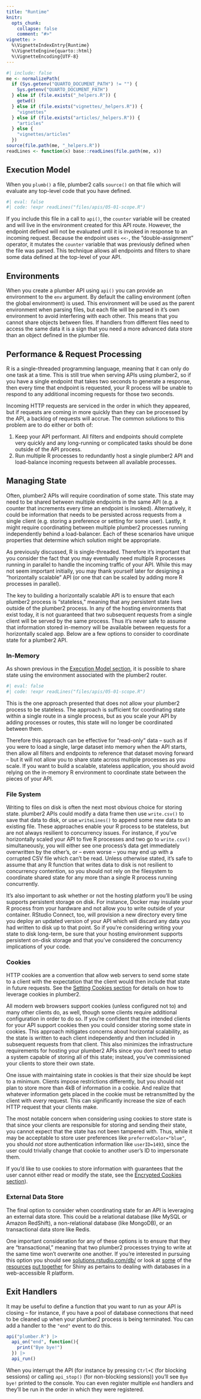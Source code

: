 ```yaml
---
title: "Runtime"
knitr:
  opts_chunk:
    collapse: false
    comment: "#>"
vignette: >
  %\VignetteIndexEntry{Runtime}
  %\VignetteEngine{quarto::html}
  %\VignetteEncoding{UTF-8}
---
```


```r
#| include: false
me <- normalizePath(
  if (Sys.getenv("QUARTO_DOCUMENT_PATH") != "") {
    Sys.getenv("QUARTO_DOCUMENT_PATH")
  } else if (file.exists("_helpers.R")) {
    getwd()
  } else if (file.exists("vignettes/_helpers.R")) {
    "vignettes"
  } else if (file.exists("articles/_helpers.R")) {
    "articles"
  } else {
    "vignettes/articles"
  })
source(file.path(me, "_helpers.R"))
readLines <- function(x) base::readLines(file.path(me, x))
```

## Execution Model {#execution-model}

When you `plumb()` a file, plumber2 calls `source()` on that file which will evaluate any top-level code that you have defined.

```r
#| eval: false
#| code: !expr readLines("files/apis/05-01-scope.R")
```

If you include this file in a call to `api()`, the `counter` variable will be created and will live in the environment created for this API route. However, the endpoint defined will not be evaluated until it is invoked in response to an incoming request. Because the endpoint uses `<<-`, the "double-assignment" operator, it mutates the `counter` variable that was previously defined when the file was parsed. This technique allows all endpoints and filters to share some data defined at the top-level of your API.

## Environments

When you create a plumber API using `api()` you can provide an environment to the `env` argument. By default the calling environment (often the global environment) is used. This environment will be used as the parent environment when parsing files, but each file will be parsed in it's own environment to avoid interfering with each other. This means that you cannot share objects between files. If handlers from different files need to access the same data it is a sign that you need a more advanced data store than an object defined in the plumber file.

## Performance & Request Processing

R is a single-threaded programming language, meaning that it can only do one task at a time. This is still true when serving APIs using plumber2, so if you have a single endpoint that takes two seconds to generate a response, then every time that endpoint is requested, your R process will be unable to respond to any additional incoming requests for those two seconds.

Incoming HTTP requests are serviced in the order in which they appeared, but if requests are coming in more quickly than they can be processed by the API, a backlog of requests will accrue. The common solutions to this problem are to do either or both of:

1.  Keep your API performant. All filters and endpoints should complete very quickly and any long-running or complicated tasks should be done outside of the API process.
2.  Run multiple R processes to redundantly host a single plumber2 API and load-balance incoming requests between all available processes.

## Managing State

Often, plumber2 APIs will require coordination of some state. This state may need to be shared between multiple endpoints in the same API (e.g. a counter that increments every time an endpoint is invoked). Alternatively, it could be information that needs to be persisted across requests from a single client (e.g. storing a preference or setting for some user). Lastly, it might require coordinating between multiple plumber2 processes running independently behind a load-balancer. Each of these scenarios have unique properties that determine which solution might be appropriate.

As previously discussed, R is single-threaded. Therefore it's important that you consider the fact that you may eventually need multiple R processes running in parallel to handle the incoming traffic of your API. While this may not seem important initially, you may thank yourself later for designing a "horizontally scalable" API (or one that can be scaled by adding more R processes in parallel).

The key to building a horizontally scalable API is to ensure that each plumber2 process is "stateless," meaning that any persistent state lives outside of the plumber2 process. In any of the hosting environments that exist today, it is not guaranteed that two subsequent requests from a single client will be served by the same process. Thus it's never safe to assume that information stored in-memory will be available between requests for a horizontally scaled app. Below are a few options to consider to coordinate state for a plumber2 API.

### In-Memory

As shown previous in the [Execution Model section](#execution-model), it is possible to share state using the environment associated with the plumber2 router.

```r
#| eval: false
#| code: !expr readLines("files/apis/05-01-scope.R")
```

This is the one approach presented that does not allow your plumber2 process to be stateless. The approach is sufficient for coordinating state within a single route in a single process, but as you scale your API by adding processes or routes, this state will no longer be coordinated between them.

Therefore this approach can be effective for "read-only" data -- such as if you were to load a single, large dataset into memory when the API starts, then allow all filters and endpoints to reference that dataset moving forward -- but it will not allow you to share state across multiple processes as you scale. If you want to build a scalable, stateless application, you should avoid relying on the in-memory R environment to coordinate state between the pieces of your API.

### File System

Writing to files on disk is often the next most obvious choice for storing state. plumber2 APIs could modify a data frame then use `write.csv()` to save that data to disk, or use `writeLines()` to append some new data to an existing file. These approaches enable your R process to be stateless, but are not always resilient to concurrency issues. For instance, if you've horizontally scaled your API to five R processes and two go to `write.csv()` simultaneously, you will either see one process's data get immediately overwritten by the other's, or -- even worse -- you may end up with a corrupted CSV file which can't be read. Unless otherwise stated, it's safe to assume that any R function that writes data to disk is not resilient to concurrency contention, so you should not rely on the filesystem to coordinate shared state for any more than a single R process running concurrently.

It's also important to ask whether or not the hosting platform you'll be using supports persistent storage on disk. For instance, Docker may insulate your R process from your hardware and not allow you to write outside of your container. RStudio Connect, too, will provision a new directory every time you deploy an updated version of your API which will discard any data you had written to disk up to that point. So if you're considering writing your state to disk long-term, be sure that your hosting environment supports persistent on-disk storage and that you've considered the concurrency implications of your code.

### Cookies {#state-cookies}

HTTP cookies are a convention that allow web servers to send some state to a client with the expectation that the client would then include that state in future requests. See the [Setting Cookies section](./rendering-output.html#setting-cookies) for details on how to leverage cookies in plumber2.

All modern web browsers support cookies (unless configured not to) and many other clients do, as well, though some clients require additional configuration in order to do so. If you're confident that the intended clients for your API support cookies then you could consider storing some state in cookies. This approach mitigates concerns about horizontal scalability, as the state is written to each client independently and then included in subsequent requests from that client. This also minimizes the infrastructure requirements for hosting your plumber2 APIs since you don't need to setup a system capable of storing all of this state; instead, you've commissioned your clients to store their own state.

One issue with maintaining state in cookies is that their size should be kept to a minimum. Clients impose restrictions differently, but you should not plan to store more than 4kB of information in a cookie. And realize that whatever information gets placed in the cookie must be retransmitted by the client with *every* request. This can significantly increase the size of each HTTP request that your clients make.

The most notable concern when considering using cookies to store state is that since your clients are responsible for storing and sending their state, you cannot expect that the state has not been tampered with. Thus, while it may be acceptable to store user preferences like `preferredColor="blue"`, you should *not* store authentication information like `userID=1493`, since the user could trivially change that cookie to another user's ID to impersonate them.

If you'd like to use cookies to store information with guarantees that the user cannot either read or modify the state, see the [Encrypted Cookies section](./rendering-output.html#encrypted-cookies)).

### External Data Store

The final option to consider when coordinating state for an API is leveraging an external data store. This could be a relational database (like MySQL or Amazon RedShift), a non-relational database (like MongoDB), or an transactional data store like Redis.

One important consideration for any of these options is to ensure that they are "transactional," meaning that two plumber2 processes trying to write at the same time won't overwrite one another. If you're interested in pursuing this option you should see [solutions.rstudio.com/db/](https://solutions.posit.co/connections/db/) or look at [some](https://shiny.posit.co/r/articles/build/overview/) of the [resources](https://shiny.posit.co/r/articles/build/sql-injections/) [put together](https://shiny.posit.co/r/articles/build/pool-basics/) for Shiny as pertains to dealing with databases in a web-accessible R platform.

## Exit Handlers

It may be useful to define a function that you want to run as your API is closing -- for instance, if you have a pool of database connections that need to be cleaned up when your plumber2 process is being terminated. You can add a handler to the `"end"` event to do this.

``` r
api("plumber.R") |>
  api_on("end", function(){
    print("Bye bye!")
  }) |>
  api_run()
```

When you interrupt the API (for instance by pressing `Ctrl+C` (for blocking sessions) or calling `api_stop()` (for non-blocking sessions)) you'll see `Bye bye!` printed to the console. You can even register multiple `end` handlers and they'll be run in the order in which they were registered.
